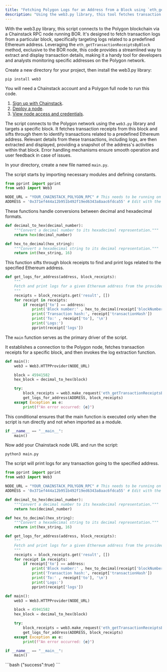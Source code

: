 ```yaml
---
title: "Fetching Polygon Logs for an Address from a Block using `eth_getTransactionReceiptsByBlock` and web3.py"
description: "Using the web3.py library, this tool fetches transaction logs from the Polygon blockchain for a given Ethereum address in a specific block. It aids in efficient retrieval and analysis of transaction activities, ideal for debugging and monitoring."
---
```


<AccordionGroup>
<Accordion title="Overview">

With the web3.py library, this script connects to the Polygon blockchain via a Chainstack RPC node running BOR. It's designed to fetch transaction logs from a particular block, specifically targeting logs related to a predefined Ethereum address. Leveraging the `eth_getTransactionReceiptsByBlock` method, exclusive to the BOR node, this code provides a streamlined way to extract and display transaction details, making it a handy tool for developers and analysts monitoring specific addresses on the Polygon network.
</Accordion>

<Accordion title="Environment setup">

Create a new directory for your project, then install the web3.py library:

`pip install web3`
</Accordion>

<Accordion title="Get your Chainstack endpoint">

You will need a Chainstack account and a Polygon full node to run this code.

1. [Sign up with Chainstack](https://console.chainstack.com/user/account/create).
2. [Deploy a node](https://docs.chainstack.com/docs/manage-your-networks#join-a-public-network).
3. [View node access and credentials](https://docs.chainstack.com/docs/manage-your-node#view-node-access-and-credentials).

</Accordion>

<Accordion title="The logic">

The script connects to the Polygon network using the `web3.py` library and targets a specific block. It fetches transaction receipts from this block and sifts through them to identify transactions related to a predefined Ethereum address. Relevant details from these transactions, including logs, are then extracted and displayed, providing a snapshot of the address's activities within that block. Error handling mechanisms ensure smooth operation and user feedback in case of issues.

</Accordion>

<Accordion title="Create a new file">

In your directory, create a new file named `main.py`.

</Accordion>

<Accordion title="Imports and Constants">

The script starts by importing necessary modules and defining constants.

```python main.py
from pprint import pprint
from web3 import Web3

NODE_URL = "YOUR_CHAINSTACK_POLYGON_RPC" # This needs to be running on BOR and the eth_getTransactionReceiptsByBlock method is only available there
ADDRESS = '0x371ef444a12b951b492f19ed6343a8aac6fdca55' # Edit with the address you need to monitor
```
</Accordion>

<Accordion title="Utility Functions">

These functions handle conversions between decimal and hexadecimal formats.

```python main.py
def decimal_to_hex(decimal_number):
    """Convert a decimal number to its hexadecimal representation."""
    return hex(decimal_number)

def hex_to_decimal(hex_string):
    """Convert a hexadecimal string to its decimal representation."""
    return int(hex_string, 16)
```
</Accordion>

<Accordion title="Log Extraction">

This function sifts through block receipts to find and print logs related to the specified Ethereum address.

```python main.py
def get_logs_for_address(address, block_receipts):
    """
    Fetch and print logs for a given Ethereum address from the provided block receipts.
    """
    receipts = block_receipts.get('result', [])
    for receipt in receipts:
        if receipt['to'] == address:
            print('Block number:' , hex_to_decimal(receipt['blockNumber']))
            print('Transaction hash:', receipt['transactionHash'])
            print('To:' , receipt['to'], '\n')
            print('Logs:')
            pprint(receipt['logs'])
```
</Accordion>

<Accordion title="Main Function">

The `main` function serves as the primary driver of the script.

It establishes a connection to the Polygon node, fetches transaction receipts for a specific block, and then invokes the log extraction function.

```python main.py
def main():
    web3 = Web3.HTTPProvider(NODE_URL)

    block = 45941582
    hex_block = decimal_to_hex(block)

    try:
        block_receipts = web3.make_request('eth_getTransactionReceiptsByBlock', [hex_block])
        get_logs_for_address(ADDRESS, block_receipts)
    except Exception as e:
        print(f"An error occurred: {e}")
```
</Accordion>

<Accordion title="Script Execution">

This conditional ensures that the main function is executed only when the script is run directly and not when imported as a module.

```python main.py
if __name__ == "__main__":
    main()
```
</Accordion>

<Accordion title="Run the code">

Now add your Chainstack node URL and run the script:

```shell
python3 main.py
```

The script will print logs for any transaction going to the specified address.
</Accordion>
</AccordionGroup>
<RequestExample>
```python main.py
from pprint import pprint
from web3 import Web3

NODE_URL = "YOUR_CHAINSTACK_POLYGON_RPC" # This needs to be running on BOR and the eth_getTransactionReceiptsByBlock method is only available there
ADDRESS = '0x371ef444a12b951b492f19ed6343a8aac6fdca55' # Edit with the address you need to monitor

def decimal_to_hex(decimal_number):
    """Convert a decimal number to its hexadecimal representation."""
    return hex(decimal_number)

def hex_to_decimal(hex_string):
    """Convert a hexadecimal string to its decimal representation."""
    return int(hex_string, 16)

def get_logs_for_address(address, block_receipts):
    """
    Fetch and print logs for a given Ethereum address from the provided block receipts.
    """
    receipts = block_receipts.get('result', [])
    for receipt in receipts:
        if receipt['to'] == address:
            print('Block number:' , hex_to_decimal(receipt['blockNumber']))
            print('Transaction hash:', receipt['transactionHash'])
            print('To:' , receipt['to'], '\n')
            print('Logs:')
            pprint(receipt['logs'])

def main():
    web3 = Web3.HTTPProvider(NODE_URL)

    block = 45941582
    hex_block = decimal_to_hex(block)

    try:
        block_receipts = web3.make_request('eth_getTransactionReceiptsByBlock', [hex_block])
        get_logs_for_address(ADDRESS, block_receipts)
    except Exception as e:
        print(f"An error occurred: {e}")

if __name__ == "__main__":
    main()
```
</RequestExample>

<ResponseExample>
```bash
{"success":true}
```
</ResponseExample>
